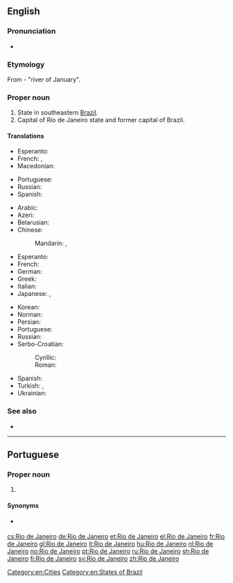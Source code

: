 ==English==
{{wikipedia}}

===Pronunciation===
* {{IPA|/ˈɹiːəʊ dɪ ʒəˈnɪəɹəʊ/|/ˈɹiːəʊ de ʒəˈneəɹəʊ/|lang=en}}

===Etymology===
From {{etyl|pt|en}} {{term|rio|Rio|lang=pt}} {{term|de|lang=pt}} {{term|janeiro|Janeiro|lang=pt}} - "river of January".

===Proper noun===
{{en-proper noun|head=[[rio|Rio]] [[de]] [[janeiro|Janeiro]]}}

# State in southeastern [[Brazil]].
# Capital of Rio de Janeiro state and former capital of Brazil.

====Translations====
{{trans-top|state}}
* Esperanto: {{t|eo|Rio-de-Ĵanejrio}}
* French: {{t|fr|État de Rio de Janeiro}}, {{t+|fr|Rio de Janeiro|m}}
* Macedonian: {{t|mk|Рио де Жанеиро|tr=Río de Žanéiro}}
{{trans-mid}}
* Portuguese: {{t+|pt|Rio de Janeiro|m}}
* Russian: {{t|ru|[[шт.]] [[Рио-де-Жанейро]]|m|tr=štat Río-de-Žanɛ́jro|sc=Cyrl}}
* Spanish: {{t+|es|Río de Janeiro}}
{{trans-bottom}}

{{trans-top|city}}
* Arabic: {{t|ar|ريو دي جانيرو|m|tr=rīyu di janīru}}
* Azeri: {{t|az|Rio-de-Janeyro}}
* Belarusian: {{t|be|Рыа-дэ-Жанэйра|m|tr=Rýa-de-Žanéjra}}
* Chinese:
*: Mandarin: {{t|cmn|里約熱內盧|sc=Hani}}, {{t+|cmn|里约热内卢|tr=Lǐyuē Rènèilú|sc=Hani}}
* Esperanto: {{t|eo|Rio-de-Ĵanejro}}
* French: {{t+|fr|Rio de Janeiro|m}}
* German: {{t+|de|Rio de Janeiro|n}}
* Greek: {{t+|el|Ρίο ντε Τζανέιρο|tr=Río de Tzanéiro}}
* Italian: {{t+|it|Rio de Janeiro|f}}
* Japanese: {{t|ja|リオデジャネイロ|tr=Riodejaneiro}}, {{qualifier|abbreviation}} {{t|ja|リオ|tr=Rio}}
{{trans-mid}}
* Korean: {{t|ko|리우데자네이루|tr=Riudejaneiru|sc=Hang}}
* Norman: {{t|nrf|Riviéthe dé Janvyi|f}} {{qualifier|Jersey}}
* Persian: {{t|fa|ریو دو ژانیرو|tr=Rio do Žâniro|sc=fa-Arab}}
* Portuguese: {{t+|pt|Rio de Janeiro|m}}
* Russian: {{t+|ru|Рио-де-Жанейро|m|tr=Río-de-Žanɛ́jro}}
* Serbo-Croatian:
*: Cyrillic: {{t|sh|Рио де Жанеиро|m}}
*: Roman: {{t|sh|Rio de Žaneiro|m}}
* Spanish: {{t+|es|Río de Janeiro|m}}
* Turkish: {{t|tr|Rio de Janeiro}}, {{t|tr|Rio}}
* Ukrainian: {{t|uk|Ріо-де-Жанейро|m|tr=Río-de-Žanéjro}}
{{trans-bottom}}

===See also===
* {{pedialite}}

[[Category:en:Cities]]
[[Category:en:States of Brazil]]

----

==Portuguese==

===Proper noun===
{{pt-proper noun|m|head=[[rio|Rio]] [[de]] [[janeiro|Janeiro]]}}

# {{l|en|Rio de Janeiro}} {{gloss|city and state in southeastern Brazil}}

====Synonyms====
* {{l|pt|Rio}} {{qualifier|short form}}

[[cs:Rio de Janeiro]]
[[de:Rio de Janeiro]]
[[et:Rio de Janeiro]]
[[el:Rio de Janeiro]]
[[fr:Rio de Janeiro]]
[[gl:Rio de Janeiro]]
[[it:Rio de Janeiro]]
[[hu:Rio de Janeiro]]
[[nl:Rio de Janeiro]]
[[no:Rio de Janeiro]]
[[pt:Rio de Janeiro]]
[[ru:Rio de Janeiro]]
[[sh:Rio de Janeiro]]
[[fi:Rio de Janeiro]]
[[sv:Rio de Janeiro]]
[[zh:Rio de Janeiro]]